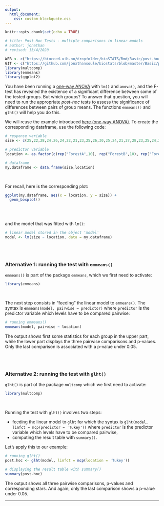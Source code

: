 ```yaml
---
output:
  html_document:
    css: custom-blockquote.css
--- 
```


```r
knitr::opts_chunk$set(echo = TRUE)

# title: Post Hoc Tests - multiple comparisons in linear models
# author: jonathan
# revised: 13/4/2020 

WEB <- c("https://bioceed.uib.no/dropfolder/bioSTATS/Rmd/Basic/post-hoc-tests/post-hoc-tests-lm.html")
GIT <- c("https://github.com/jonathansoule/biostats/blob/master/Basic/post-hoc-tests/post-hoc-tests-lm.Rmd")
library(multcomp)
library(emmeans)
library(ggplot2)
```

You have been running a [one-way ANOVA](https://biostats.w.uib.no/one-way-anova/){target="_blank"} with `lm()` and `anova()`, and the F-test has revealed the existence of a significant difference between some of the tested groups. But which groups? To answer that question, you will need to run the appropriate *post-hoc* tests to assess the significance of differences between pairs of group means. The functions `emmeans()` and `glht()` will help you do this. 

We will reuse the example introduced [here (one-way ANOVA)](https://biostats.w.uib.no/one-way-anova/){target="_blank"}.
To create the corresponding dataframe, use the following code:
```r
# response variable
size <- c(25,22,28,24,26,24,22,21,23,25,26,30,25,24,21,27,28,23,25,24,20,22,24,23,22,24,20,19,21,22)

# predictor variable
location <- as.factor(c(rep("ForestA",10), rep("ForestB",10), rep("ForestC",10)))

# dataframe
my.dataframe <- data.frame(size,location)
```
<br/>

For recall, here is the corresponding plot:
```r
ggplot(my.dataframe, aes(x = location, y = size)) +
  geom_boxplot()
```
<br/><br/>

and the model that was fitted with `lm()`:
```r
# linear model stored in the object 'model'
model <- lm(size ~ location, data = my.dataframe)
```
<br/><br/>

### Alternative 1: running the test with `emmeans()`

`emmeans()` is part of the package `emmeans`, which we first need to activate:
```r
library(emmeans)
```
<br/>

The next step consists in "feeding" the linear model to `emmeans()`. The syntax is `emmeans(model, pairwise ~ predictor)` where `predictor` is the predictor variable which levels have to be compared pairwise:
```r
# running emmeans()
emmeans(model, pairwise ~ location)
```
The output shows first some statistics for each group in the upper part, while the lower part displays the three pairwise comparisons and p-values. Only the last comparison is associated with a p-value under 0.05.

<br/><br/>

### Alternative 2: running the test with `glht()`

`glht()` is part of the package `multcomp` which we first need to activate:
```r
library(multcomp)
```
<br/>

Running the test with `glht()` involves two steps:

+ feeding the linear model to `glht` for which the syntax is `glht(model, linfct = mcp(predictor = 'Tukey'))` where `predictor` is the predictor variable which levels have to be compared pairwise,
+ computing the result table with `summary()`.

Let's apply this to our example:
```r
# running glht()
post.hoc <- glht(model, linfct = mcp(location = 'Tukey'))

# displaying the result table with summary()
summary(post.hoc)
```
The output shows all three pairwise comparisons, p-values and corresponding stars. And again, only the last comparison shows a p-value under 0.05.

***

<!-- UNCOMMENT TO ACTIVATE
Get the Rmarkdown file corresponding to this page on [GitHub](`r GIT`){target="_blank"}.
-->
